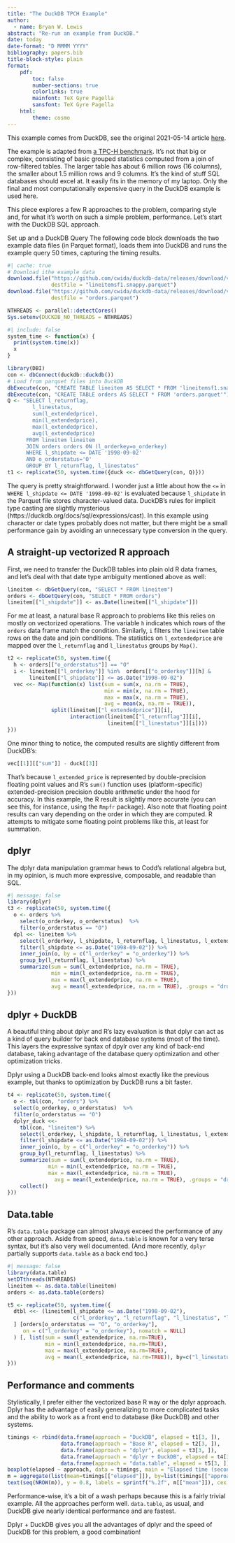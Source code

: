 ```yaml
---
title: "The DuckDB TPCH Example"
author: 
  - name: Bryan W. Lewis
abstract: "Re-run an example from DuckDB."
date: today
date-format: "D MMMM YYYY"
bibliography: papers.bib
title-block-style: plain
format: 
    pdf:
        toc: false
        number-sections: true
        colorlinks: true
        mainfont: TeX Gyre Pagella
        sansfont: TeX Gyre Pagella
    html:
        theme: cosmo
---
```


This example comes from DuckDB, see the original 2021-05-14 article [here](https://duckdb.org/2021/05/14/sql-on-pandas.html).

The example is adapted from [a TPC-H benchmark](http://www.tpc.org/tpch/). 
It's not that big or complex, consisting of basic grouped statistics computed from a join of row-filtered tables.
The larger table has about 6 million rows (16 columns), the smaller about 1.5 million rows and 9 columns.
It's the kind of stuff SQL databases should excel at. 
It easily fits in the memory of my laptop. 
Only the final and most computationally expensive query in the DuckDB example is used here.

This piece explores a few R approaches to the problem, comparing style and, for what it’s worth on such a simple problem, performance.
Let's start with the DuckDB SQL approach.

Set up and a DuckDB Query
The following code block downloads the two example data files (in Parquet format), loads them into DuckDB and runs the example query 50 times, capturing the timing results.

```r
#| cache: true
# Download ithe example data
download.file("https://github.com/cwida/duckdb-data/releases/download/v1.0/lineitemsf1.snappy.parquet",
              destfile = "lineitemsf1.snappy.parquet")
download.file("https://github.com/cwida/duckdb-data/releases/download/v1.0/orders.parquet",
              destfile = "orders.parquet")
```

```r
NTHREADS <- parallel::detectCores()
Sys.setenv(DUCKDB_NO_THREADS = NTHREADS)
```

```r
#| include: false
system_time <- function(x) {
  print(system.time(x))
  x
}
```

```r
library(DBI)
con <- dbConnect(duckdb::duckdb())
# Load from parquet files into DuckDB
dbExecute(con, "CREATE TABLE lineitem AS SELECT * FROM 'lineitemsf1.snappy.parquet'")
dbExecute(con, "CREATE TABLE orders AS SELECT * FROM 'orders.parquet'")
Q <- "SELECT l_returnflag,
        l_linestatus,
        sum(l_extendedprice),
        min(l_extendedprice),
        max(l_extendedprice),
        avg(l_extendedprice)
      FROM lineitem lineitem
      JOIN orders orders ON (l_orderkey=o_orderkey)
      WHERE l_shipdate <= DATE '1998-09-02'
      AND o_orderstatus='O'
      GROUP BY l_returnflag, l_linestatus"
t1 <- replicate(50, system.time({duck <<- dbGetQuery(con, Q)}))
```

The query is pretty straightforward. I wonder just a little about how the `<=` in `WHERE l_shipdate <= DATE '1998-09-02'` is evaluated because `l_shipdate` in the Parquet file stores character-valued data. 
DuckDB's rules for implicit type casting are slightly mysterious (https://duckdb.org/docs/sql/expressions/cast).
In this example using character or date types probably does not matter, but there might be a small performance gain by avoiding an unnecessary type conversion in the query.

## A straight-up vectorized R approach

First, we need to transfer the DuckDB tables into plain old R data frames, and let's deal with that date type ambiguity mentioned above as well:

```r
lineitem <- dbGetQuery(con, "SELECT * FROM lineitem")
orders <- dbGetQuery(con, "SELECT * FROM orders")
lineitem[["l_shipdate"]] <- as.Date(lineitem[["l_shipdate"]])
```

For me at least, a natural base R approach to problems like this relies on mostly on vectorized operations. 
The variable `h` indicates which rows of the `orders` data frame match the condition.
Similarly, `i` filters the `lineitem` table rows on the date and join conditions.
The statistics on `l_extendedprice` are mapped over the `l_returnflag` and `l_linestatus` groups by `Map()`.

```r
t2 <- replicate(50, system.time({
  h <- orders[["o_orderstatus"]] == "O"
  i <- lineitem[["l_orderkey"]] %in%  orders[["o_orderkey"]][h] &
       lineitem[["l_shipdate"]] <= as.Date("1998-09-02")
  vec <<- Map(function(x) list(sum = sum(x, na.rm = TRUE),
                               min = min(x, na.rm = TRUE),
                               max = max(x, na.rm = TRUE),
                               avg = mean(x, na.rm = TRUE)),
              split(lineitem[["l_extendedprice"]][i],
                    interaction(lineitem[["l_returnflag"]][i], 
                                lineitem[["l_linestatus"]][i])))
}))
```

One minor thing to notice, the computed results are slightly different from DuckDB's:

```r
vec[[1]][["sum"]] - duck[[3]]
```

That's because `l_extended_price` is represented by double-precision floating point values and R's `sum()` function uses (platform-specific) extended-precision precision double arithmetic under the hood for accuracy. 
In this example, the R result is slightly more accurate (you can see this, for instance, using the `Rmpfr` package).
Also note that floating point results can vary depending on the order in which they are computed. 
R attempts to mitigate some floating point problems like this, at least for summation.

## dplyr

The dplyr data manipulation grammar hews to Codd's relational algebra but, in my opinion, is much more expressive, composable, and readable than SQL.

```r
#| message: false
library(dplyr)
t3 <- replicate(50, system.time({
  o <- orders %>%
    select(o_orderkey, o_orderstatus)  %>%
    filter(o_orderstatus == "O")
  dpl <<- lineitem %>%
    select(l_orderkey, l_shipdate, l_returnflag, l_linestatus, l_extendedprice) %>%
    filter(l_shipdate <= as.Date("1998-09-02")) %>%
    inner_join(o, by = c("l_orderkey" = "o_orderkey")) %>%
    group_by(l_returnflag, l_linestatus) %>%
    summarize(sum = sum(l_extendedprice, na.rm = TRUE),
              min = min(l_extendedprice, na.rm = TRUE),
              max = max(l_extendedprice, na.rm = TRUE),
              avg = mean(l_extendedprice, na.rm = TRUE), .groups = "drop")
}))
```

## dplyr + DuckDB

A beautiful thing about dplyr and R’s lazy evaluation is that dplyr can act as a kind of query builder for back end database systems (most of the time).
This layers the expressive syntax of dpylr over any kind of back-end database, taking advantage of the database query optimization and other optimization tricks.

Dplyr using a DuckDB back-end looks almost exactly like the previous example, but thanks to optimization by DuckDB runs a bit faster.

```r
t4 <- replicate(50, system.time({
  o <- tbl(con, "orders") %>%
  select(o_orderkey, o_orderstatus)  %>%
  filter(o_orderstatus == "O")
  dplyr_duck <<- 
    tbl(con, "lineitem") %>%
    select(l_orderkey, l_shipdate, l_returnflag, l_linestatus, l_extendedprice) %>%
    filter(l_shipdate <= as.Date("1998-09-02")) %>%
    inner_join(o, by = c("l_orderkey" = "o_orderkey")) %>%
    group_by(l_returnflag, l_linestatus) %>%
    summarize(sum = sum(l_extendedprice, na.rm = TRUE),
             min = min(l_extendedprice, na.rm = TRUE),
             max = max(l_extendedprice, na.rm = TRUE),
               avg = mean(l_extendedprice, na.rm = TRUE), .groups = "drop") %>%
    collect()
}))
```

## Data.table

R's `data.table` package can almost always exceed the performance of any other approach.
Aside from speed, `data.table` is known for a very terse syntax, but it's also very well documented.
(And more recently, `dplyr` partially supports `data.table` as a back end too.)

```r
#| message: false
library(data.table)
setDTthreads(NTHREADS)
lineitem <- as.data.table(lineitem)
orders <- as.data.table(orders)

t5 <- replicate(50, system.time({
  dtbl <<- (lineitem[l_shipdate <= as.Date("1998-09-02"),
                     c("l_orderkey", "l_returnflag", "l_linestatus", "l_extendedprice")
  ] [orders[o_orderstatus == "O", "o_orderkey"],
     on = c("l_orderkey" = "o_orderkey"), nomatch = NULL]
  ) [, list(sum = sum(l_extendedprice, na.rm=TRUE),
            min = min(l_extendedprice, na.rm=TRUE),
            max = max(l_extendedprice, na.rm=TRUE),
            avg = mean(l_extendedprice, na.rm=TRUE)), by=c("l_linestatus", "l_returnflag")]
}))
```

## Performance and comments

Stylistically, I prefer either the vectorized base R way or the dplyr approach.
Dplyr has the advantage of easily generalizing to more complicated tasks and the ability to work as a front end to database (like DuckDB) and other systems.

```r
timings <- rbind(data.frame(approach = "DuckDB", elapsed = t1[3, ]),
                 data.frame(approach = "Base R", elapsed = t2[3, ]),
                 data.frame(approach = "dplyr", elapsed = t3[3, ]),
                 data.frame(approach = "dplyr + DuckDB", elapsed = t4[3, ]),
                 data.frame(approach = "data.table", elapsed = t5[3, ]))
boxplot(elapsed ~ approach, data = timings, main = "Elapsed time (seconds), mean values shown below")
m = aggregate(list(mean=timings[["elapsed"]]), by=list(timings[["approach"]]), FUN=mean)
text(seq(NROW(m)), y = 0.8, labels = sprintf("%.2f", m[["mean"]]), cex = 1.5)
```

Performance-wise, it's a bit of a wash perhaps because this is a fairly trivial example.
All the approaches perform well.
`data.table`, as usual, and DuckDB give nearly identical performance and are fastest.

Dplyr + DuckDB gives you all the advantages of dplyr and the speed of DuckDB for this problem, a good combination!

